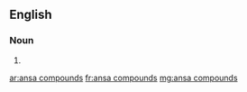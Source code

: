 ==English==

===Noun===
{{head|en|noun plural form}}

# {{plural of|ansa compound|lang=en}}

[[ar:ansa compounds]]
[[fr:ansa compounds]]
[[mg:ansa compounds]]